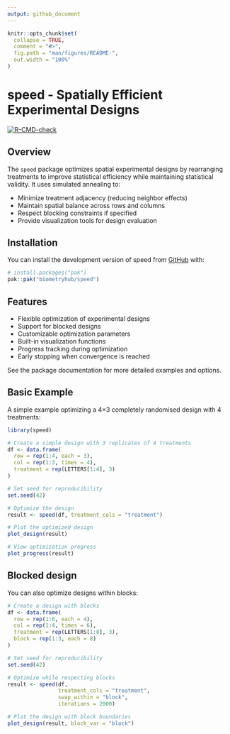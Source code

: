 ```yaml
---
output: github_document
---
```


<!-- README.md is generated from README.Rmd. Please edit that file -->

```r
knitr::opts_chunk$set(
  collapse = TRUE,
  comment = "#>",
  fig.path = "man/figures/README-",
  out.width = "100%"
)
```

# speed - Spatially Efficient Experimental Designs

<!-- badges: start -->
[![R-CMD-check](https://github.com/biometryhub/speed-sam/actions/workflows/R-CMD-check.yaml/badge.svg)](https://github.com/biometryhub/speed-sam/actions/workflows/R-CMD-check.yaml)
<!-- badges: end -->


## Overview

The `speed` package optimizes spatial experimental designs by rearranging treatments to improve statistical efficiency while maintaining statistical validity. It uses simulated annealing to:

- Minimize treatment adjacency (reducing neighbor effects)
- Maintain spatial balance across rows and columns
- Respect blocking constraints if specified
- Provide visualization tools for design evaluation

## Installation

You can install the development version of speed from [GitHub](https://github.com/biometryhub/speed) with:

```r
# install.packages("pak")
pak::pak("biometryhub/speed")
```

## Features

- Flexible optimization of experimental designs
- Support for blocked designs
- Customizable optimization parameters
- Built-in visualization functions
- Progress tracking during optimization
- Early stopping when convergence is reached

See the package documentation for more detailed examples and options.

## Basic Example

A simple example optimizing a 4×3 completely randomised design with 4 treatments:

```r
library(speed)

# Create a simple design with 3 replicates of 4 treatments
df <- data.frame(
  row = rep(1:4, each = 3),
  col = rep(1:3, times = 4),
  treatment = rep(LETTERS[1:4], 3)
)

# Set seed for reproducibility
set.seed(42)

# Optimize the design
result <- speed(df, treatment_cols = "treatment")

# Plot the optimized design
plot_design(result)

# View optimization progress
plot_progress(result)
```

## Blocked design

You can also optimize designs within blocks:

```r
# Create a design with blocks
df <- data.frame(
  row = rep(1:6, each = 4),
  col = rep(1:4, times = 6),
  treatment = rep(LETTERS[1:8], 3),
  block = rep(1:3, each = 8)
)

# Set seed for reproducibility
set.seed(42)

# Optimize while respecting blocks
result <- speed(df, 
                treatment_cols = "treatment",
                swap_within = "block",
                iterations = 2000)

# Plot the design with block boundaries
plot_design(result, block_var = "block")
```


